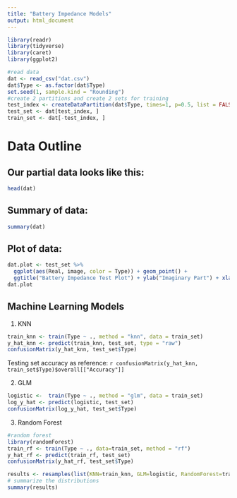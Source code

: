 ---
title: "Battery Impedance Models"
output: html_document
---

```{r data, include=T, message=F}
library(readr)
library(tidyverse)
library(caret)
library(ggplot2)

#read data
dat <- read_csv("dat.csv")
dat$Type <- as.factor(dat$Type)
set.seed(1, sample.kind = "Rounding")
#create 2 partitions and create 2 sets for training
test_index <- createDataPartition(dat$Type, times=1, p=0.5, list = FALSE)
test_set <- dat[test_index, ]
train_set <- dat[-test_index, ]
```

# Data Outline

## Our partial data looks like this:

```{r head, echo = F, include = T, message=F}
head(dat)
```

## Summary of data:
```{r summary, echo = F, include = T, message=F}
summary(dat)
```

## Plot of data:

```{r plot, echo=F, include =T, message=F}
dat.plot <- test_set %>%
  ggplot(aes(Real, image, color = Type)) + geom_point() +
  ggtitle("Battery Impedance Test Plot") + ylab("Imaginary Part") + xlab("Real Part")
dat.plot
```

## Machine Learning Models

1. KNN

```{r knn, echo = T, include = T, message=F}
train_knn <- train(Type ~ ., method = "knn", data = train_set)
y_hat_knn <- predict(train_knn, test_set, type = "raw")
confusionMatrix(y_hat_knn, test_set$Type)
```

Testing set accuracy as reference: `r confusionMatrix(y_hat_knn, train_set$Type)$overall[["Accuracy"]]`

2. GLM
```{r glm, echo = T, include = T, message=F}
logistic <-  train(Type ~ ., method = "glm", data = train_set)
log_y_hat <- predict(logistic, test_set)
confusionMatrix(log_y_hat, test_set$Type)
```

3. Random Forest
```{r rf, echo = T, include = T, message=F}
#random forest
library(randomForest)
train_rf <- train(Type ~ ., data=train_set, method = "rf")
y_hat_rf <- predict(train_rf, test_set)
confusionMatrix(y_hat_rf, test_set$Type)
```

```{r comparison, echo = T, include = T, message=F}
results <- resamples(list(KNN=train_knn, GLM=logistic, RandomForest=train_rf))
# summarize the distributions
summary(results)
```